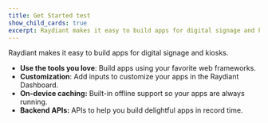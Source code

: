 ```yaml
---
title: Get Started test
show_child_cards: true
excerpt: Raydiant makes it easy to build apps for digital signage and kiosks.
---
```


Raydiant makes it easy to build apps for digital signage and kiosks.

- **Use the tools you love**: Build apps using your favorite web frameworks.
- **Customization**: Add inputs to customize your apps in the Raydiant Dashboard.
- **On-device caching:** Built-in offline support so your apps are always running.
- **Backend APIs:** APIs to help you build delightful apps in record time.
